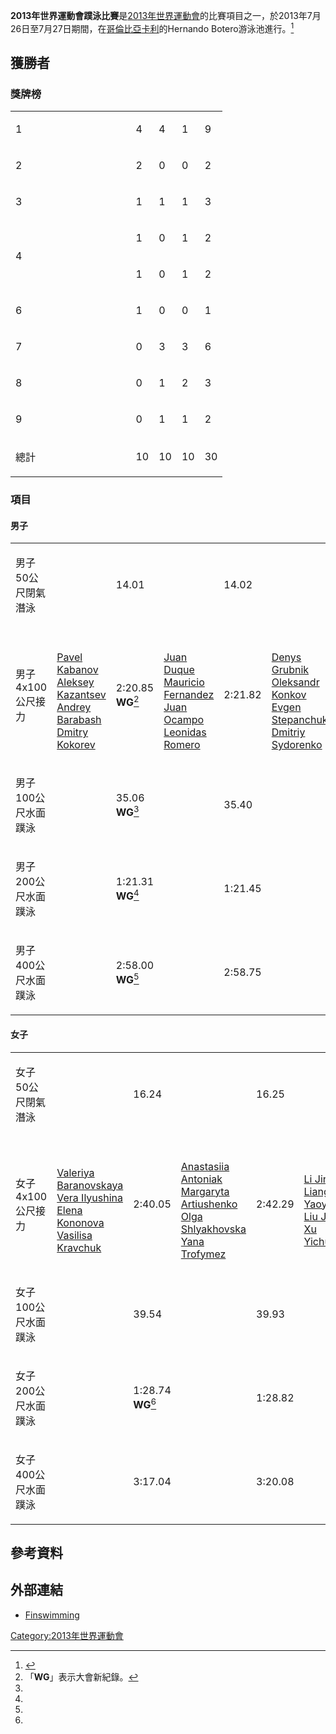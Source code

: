 '''2013年世界運動會蹼泳比賽'''是[[2013年世界運動會|2013年世界運動會]]的比賽項目之一，於2013年7月26日至7月27日期間，在[[哥倫比亞|哥倫比亞]][[卡利|卡利]]的Hernando Botero游泳池進行。<ref>{{cite web|url=http://worldgames2013.sportresult.com/NH/en/300/Comp/DetailedScheduleByEvent?sportCode=FN|title=Info System：Schedule / Schedule by  Event（Finswimming）|publisher=worldgames2013.sportresult.com|accessdate=2013-07-30|archive-date=2020-11-30|archive-url=https://web.archive.org/web/20201130235448/http://worldgames2013.sportresult.com/nh/en/300/Comp/DetailedScheduleByEvent?sportCode=FN|dead-url=no}}</ref>

== 獲勝者 ==
=== 獎牌榜 ===
{| {{RankedMedalTable}}
|-
| 1 || width=150  align=left| {{flagIOC2|RUS|2013年世界運動會}} || 4 || 4 || 1 || 9
|-
| 2 || align=left| {{flagIOC2|GER|2013年世界運動會}} || 2 || 0 || 0 || 2
|-
| 3 || align=left| {{flagIOC2|ITA|2013年世界運動會}} || 1 || 1 || 1 || 3
|-
| rowspan=2|4 || align=left| {{flagIOC2|FRA|2013年世界運動會}} || 1 || 0 || 1 || 2
|-
| align=left| {{flagIOC2|KOR|2013年世界運動會}} || 1 || 0 || 1 || 2
|-
| 6 || align=left| {{flagIOC2|HUN|2013年世界運動會}} || 1 || 0 || 0 || 1
|-
| 7 || align=left| {{flagIOC2|UKR|2013年世界運動會}} || 0 || 3 || 3 || 6
|-
| 8 || align=left| {{flagIOC2|COL|2013年世界運動會}} || 0 || 1 || 2 || 3
|-
| 9 || align=left| {{flagIOC2|CHN|2013年世界運動會}} || 0 || 1 || 1 || 2
|- class="sortbottom"
!colspan=2| 總計 || 10 || 10 || 10 || 30
|}

=== 項目 ===
==== 男子 ====
{| {{MedalistTable|type=項目|columns=2}}
|-
|男子50公尺閉氣潛泳<br>{{DetailsLink|2013年世界運動會蹼泳比賽－男子50公尺閉氣潛泳}}
| {{flagIOC2athlete|[[Kim_Taekyun|Kim Taekyun]]|KOR|2013年世界運動會}} || 14.01
| {{flagIOC2athlete|[[Pavel_Kabanov|Pavel Kabanov]]|RUS|2013年世界運動會}} || 14.02
| {{flagIOC2athlete|[[Mauricio_Fernandez|Mauricio Fernandez]]|COL|2013年世界運動會}} || 14.04
|-
|男子4x100公尺接力<br>{{DetailsLink|2013年世界運動會蹼泳比賽－男子4x100公尺接力}}
| {{flagIOC2|RUS|2013年世界運動會}}<br/>[[Pavel_Kabanov|Pavel Kabanov]]<br>[[Aleksey_Kazantsev|Aleksey Kazantsev]]<br>[[Andrey_Barabash|Andrey Barabash]]<br>[[Dmitry_Kokorev|Dmitry Kokorev]] || 2:20.85 '''WG'''<ref name=WG>「'''WG'''」表示大會新紀錄。</ref>
| {{flagIOC2|COL|2013年世界運動會}}<br/>[[Juan_Duque|Juan Duque]]<br>[[Mauricio_Fernandez|Mauricio Fernandez]]<br>[[Juan_Ocampo|Juan Ocampo]]<br>[[Leonidas_Romero|Leonidas Romero]] || 2:21.82
| {{flagIOC2|UKR|2013年世界運動會}}<br/>[[Denys_Grubnik|Denys Grubnik]]<br>[[Oleksandr_Konkov|Oleksandr Konkov]]<br>[[Evgen_Stepanchuk|Evgen Stepanchuk]]<br>[[Dmitriy_Sydorenko|Dmitriy Sydorenko]] || 2:23.02
|-
|男子100公尺水面蹼泳<br>{{DetailsLink|2013年世界運動會蹼泳比賽－男子100公尺水面蹼泳}}
| {{flagIOC2athlete|[[Cesare_Fumarola|Cesare Fumarola]]|ITA|2013年世界運動會}} || 35.06 '''WG'''<ref name=WG />
| {{flagIOC2athlete|[[Pavel_Kabanov|Pavel Kabanov]]|RUS|2013年世界運動會}} || 35.40
| {{flagIOC2athlete|[[Alexandre_Noir|Alexandre Noir]]|FRA|2013年世界運動會}} || 35.54
|-
|男子200公尺水面蹼泳<br>{{DetailsLink|2013年世界運動會蹼泳比賽－男子200公尺水面蹼泳}}
| {{flagIOC2athlete|[[Max_Lauschus|Max Lauschus]]|GER|2013年世界運動會}} || 1:21.31 '''WG'''<ref name=WG />
| {{flagIOC2athlete|[[Stefano_Figini|Stefano Figini]]|ITA|2013年世界運動會}} || 1:21.45
| {{flagIOC2athlete|[[Dmitry_Kokorev|Dmitry Kokorev]]|RUS|2013年世界運動會}} || 1:22.06
|-
|男子400公尺水面蹼泳<br>{{DetailsLink|2013年世界運動會蹼泳比賽－男子400公尺水面蹼泳}}
| {{flagIOC2athlete|[[Max_Lauschus|Max Lauschus]]|GER|2013年世界運動會}} || 2:58.00 '''WG'''<ref name=WG />
| {{flagIOC2athlete|[[Evgeny_Smirnov|Evgeny Smirnov]]|RUS|2013年世界運動會}} || 2:58.75
| {{flagIOC2athlete|[[Stefano_Figini|Stefano Figini]]|ITA|2013年世界運動會}} || 3:01.54
|}

==== 女子 ====
{| {{MedalistTable|type=項目|columns=2}}
|-
|女子50公尺閉氣潛泳<br>{{DetailsLink|2013年世界運動會蹼泳比賽－女子50公尺閉氣潛泳}}
| {{flagIOC2athlete|[[Camille_Heitz|Camille Heitz]]|FRA|2013年世界運動會}} || 16.24
| {{flagIOC2athlete|[[Xu_Huanshan|Xu Huanshan]]|CHN|2013年世界運動會}} || 16.25
| {{flagIOC2athlete|[[Margaryta_Artiushenko|Margaryta Artiushenko]]|UKR|2013年世界運動會}} || 16.27
|-
|女子4x100公尺接力<br>{{DetailsLink|2013年世界運動會蹼泳比賽－女子4x100公尺接力}}
| {{flagIOC2|RUS|2013年世界運動會}}<br/>[[Valeriya_Baranovskaya|Valeriya Baranovskaya]]<br>[[Vera_Ilyushina|Vera Ilyushina]]<br>[[Elena_Kononova|Elena Kononova]]<br>[[Vasilisa_Kravchuk|Vasilisa Kravchuk]] || 2:40.05
| {{flagIOC2|UKR|2013年世界運動會}}<br/>[[Anastasiia_Antoniak|Anastasiia Antoniak]]<br>[[Margaryta_Artiushenko|Margaryta Artiushenko]]<br>[[Olga_Shlyakhovska|Olga Shlyakhovska]]<br>[[Yana_Trofymez|Yana Trofymez]] || 2:42.29
| {{flagIOC2|CHN|2013年世界運動會}}<br/>[[Li_Jing|Li Jing]]<br>[[Liang_Yaoyue|Liang Yaoyue]]<br>[[Liu_Jiao|Liu Jiao]]<br>[[Xu_Yichuan|Xu Yichuan]] || 2:42.36
|-
|女子100公尺水面蹼泳<br>{{DetailsLink|2013年世界運動會蹼泳比賽－女子100公尺水面蹼泳}}
| {{flagIOC2athlete|[[Lilla_Szekely|Lilla Szekely]]|HUN|2013年世界運動會}} || 39.54
| {{flagIOC2athlete|[[Margaryta_Artiushenko|Margaryta Artiushenko]]|UKR|2013年世界運動會}} || 39.93
| {{flagIOC2athlete|[[Grace_Fernandez|Grace Fernandez]]|COL|2013年世界運動會}} || 40.18
|-
|女子200公尺水面蹼泳<br>{{DetailsLink|2013年世界運動會蹼泳比賽－女子200公尺水面蹼泳}}
| {{flagIOC2athlete|[[Valeriya_Baranovskaya|Valeriya Baranovskaya]]|RUS|2013年世界運動會}} || 1:28.74 '''WG'''<ref name=WG />
| {{flagIOC2athlete|[[Vasilisa_Kravchuk|Vasilisa Kravchuk]]|RUS|2013年世界運動會}} || 1:28.82
| {{flagIOC2athlete|[[Yana_Trofymez|Yana Trofymez]]|UKR|2013年世界運動會}} || 1:30.84
|-
|女子400公尺水面蹼泳<br>{{DetailsLink|2013年世界運動會蹼泳比賽－女子400公尺水面蹼泳}}
| {{flagIOC2athlete|[[Vasilisa_Kravchuk|Vasilisa Kravchuk]]|RUS|2013年世界運動會}} || 3:17.04
| {{flagIOC2athlete|[[Yana_Trofymez|Yana Trofymez]]|UKR|2013年世界運動會}} || 3:20.08
| {{flagIOC2athlete|[[Kim_Bokyung|Kim Bokyung]]|KOR|2013年世界運動會}} || 3:20.68
|}

== 參考資料 ==
{{reflist}}

== 外部連結 ==
* [https://web.archive.org/web/20130709223418/http://www.theworldgames.org/the-sports/sports/trend-sports/underwater-sports-fin-swimming Finswimming] {{en icon}}

{{2013年世界運動會比賽項目}}

[[Category:2013年世界運動會|Category:2013年世界運動會]]